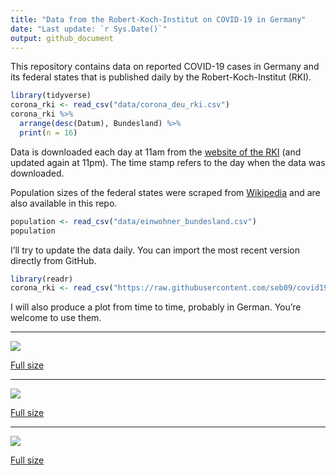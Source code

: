 ```yaml
---
title: "Data from the Robert-Koch-Institut on COVID-19 in Germany"
date: "Last update: `r Sys.Date()`"
output: github_document
---
```


This repository contains data on reported COVID-19 cases in Germany and its federal states that is published daily by the Robert-Koch-Institut (RKI).

```r
library(tidyverse)
corona_rki <- read_csv("data/corona_deu_rki.csv")
corona_rki %>% 
  arrange(desc(Datum), Bundesland) %>% 
  print(n = 16)
```


Data is downloaded each day at 11am from the [website of the RKI](https://www.rki.de/DE/Content/InfAZ/N/Neuartiges_Coronavirus/Fallzahlen.html) (and updated again at 11pm). The time stamp refers to the day when the data was downloaded.

Population sizes of the federal states were scraped from [Wikipedia](https://de.wikipedia.org/wiki/Liste_der_deutschen_Bundesl%C3%A4nder_nach_Bev%C3%B6lkerung) and are also available in this repo.

```r
population <- read_csv("data/einwohner_bundesland.csv")
population
```

I'll try to update the data daily. You can import the most recent version directly from GitHub.

```r
library(readr)
corona_rki <- read_csv("https://raw.githubusercontent.com/seb09/covid19-ger-rki/master/data/corona_deu_rki.csv")
```

I will also produce a plot from time to time, probably in German. You're welcome to use them.

***

<img src="plots/covid19-deu-rki-entwicklung.png">

[Full size](https://github.com/seb09/covid19-ger-rki/raw/master/plots/covid19-deu-rki-entwicklung.png)

***

<img src="plots/covid19-deu-rki-entwicklung-original-skala.png">

[Full size](https://github.com/seb09/covid19-ger-rki/raw/master/plots/covid19-deu-rki-entwicklung-original-skala.png)

***

<img src="plots/covid19-deu-rki-faelle-pro-tag.png">

[Full size](https://github.com/seb09/covid19-ger-rki/raw/master/plots/covid19-deu-rki-faelle-pro-tag.png)
